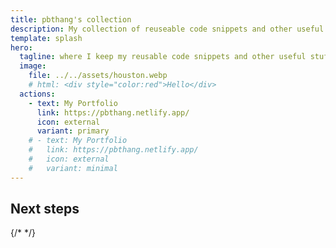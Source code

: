 ```yaml
---
title: pbthang's collection
description: My collection of reuseable code snippets and other useful stuff
template: splash
hero:
  tagline: where I keep my reusable code snippets and other useful stuff
  image:
    file: ../../assets/houston.webp
    # html: <div style="color:red">Hello</div>
  actions:
    - text: My Portfolio
      link: https://pbthang.netlify.app/
      icon: external
      variant: primary
    # - text: My Portfolio
    #   link: https://pbthang.netlify.app/
    #   icon: external
    #   variant: minimal
---
```



## Next steps

<CardGrid>
  <LinkCard
    title="Components"
    href="/components/"
    description="My collection of reuseable components using HTML, CSS, React, TailwindCSS, etc."
  />
  {/* <LinkCard title="Components" href="/guides/components/" /> */}
</CardGrid>
